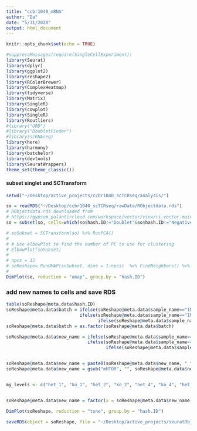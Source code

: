 ```yaml
---
title: "ccbr1040_mRNA"
author: "Da"
date: "5/31/2020"
output: html_document
---
```


```r
knitr::opts_chunk$set(echo = TRUE)
```

```r
#suppressMessages(require(SingleCellExperiment))
library(Seurat)
library(dplyr)
library(ggplot2)
library(reshape2)
library(RColorBrewer)
library(ComplexHeatmap)
library(tidyverse)
library(Matrix)
library(SingleR)
library(cowplot)
library(SingleR)
library(Routliers)
#library("URD")
#library("DoubletFinder")
#library(scRNAseq)
library(here)
library(harmony)
library(batchelor)
library(devtools)
library(SeuratWrappers)
theme_set(theme_classic())
```

#### subset singlet and SCTransform
```r
setwd("~/Desktop/active_projects/ccbr1040_scTCRseq/analysis/")

so = readRDS("~/Desktop/ccbr1040_scTCRseq/rawData/RObjectdata.rds") 
# RObjectdata.rds downloaded from 
# https://gypsum.palantircloud.com/workspace/vector/view/ri.vector.main.workbook.611480ac-354a-403e-8284-6c080bb2c135?branch=maggie
so = subset(so, cells=which(so$hash.ID!="Doublet"&so$hash.ID!="Negative"))

# soSubset = SCTransform(so) %>% RunPCA() 
# 
# # Use elbowPlot to find the number of PC to use for clustering
# ElbowPlot(soSubset)
# 
# npcs = 15
# soReshape= RunUMAP(soSubset, dims = 1:npcs)  %>% FindNeighbors() %>% FindClusters()
# 
DimPlot(so, reduction = "umap", group.by = "hash.ID")
````

### add new names to cells and save RDS
```r
table(soReshape@meta.data$hash.ID)
soReshape@meta.data$batch = ifelse(soReshape@meta.data$sample_name=="1MF1", "one",
                            ifelse(soReshape@meta.data$sample_name=="1MF2", "one",
                                   ifelse(soReshape@meta.data$sample_name=="3MF1", "three","three")))
soReshape@meta.data$batch = as.factor(soReshape@meta.data$batch)

soReshape@meta.data$new_name = ifelse(soReshape@meta.data$sample_name=="1MF1", "het",
                               ifelse(soReshape@meta.data$sample_name=="3MF1", "het",
                                      ifelse(soReshape@meta.data$sample_name=="1MF2", "ko", "ko")))


soReshape@meta.data$new_name = paste0(soReshape@meta.data$new_name, "_", soReshape@meta.data$hash.ID)
soReshape@meta.data$new_name = gsub("mHTO0", "", soReshape@meta.data$new_name)


my_levels <- c("het_1", "ko_1", "het_2", "ko_2", "het_4", "ko_4", "het_5", "ko_5")


soReshape@meta.data$new_name = factor(x = soReshape@meta.data$new_name, levels = my_levels)

DimPlot(soReshape, reduction = "tsne", group.by = "hash.ID")

saveRDS(object = soReshape, file = "~/Desktop/active_projects/seuratObject/ccbr1040_noDoublet_soReshape.5.31.2020.rds")


```

